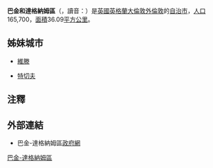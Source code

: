 {{noteTA
|G1=Unit
|G2=UK Places
}}
{{Infobox London Borough
| name = 巴金和達格納姆區
| en_name = London Borough of Barking and Dagenham
| short_name = Barking and Dagenham
| imagename = Image:LondonBarkingDagenham.svg
| status = [[倫敦自治市|倫敦自治市]]
| area_rank = 327
| area_km2 = 36.09
| ons_code = 00AB
| adminhq = Rainham Road North, Becontree Heath
| ethnicity = 
| url = {{url|http://www.barking-dagenham.gov.uk/}}
| leadership = Leader & Cabinet
| mayor = 
| mps = Jon Cruddas<br />Margaret Hodge
| gla_constituency = City and East London
| gla_member = John Biggs
}}
'''巴金和達格納姆區'''（{{lang-en|London Borough of Barking and Dagenham}}，讀音：{{audio|En-uk-LBBarkingAndDagenham.ogg|/ˈ{{ipa|lʌndən bʌɹə ɒv ˈbɑːkɪŋ ən ˈdægnəm}}/}}）是[[英國|英國]][[英格蘭|英格蘭]][[大倫敦|大倫敦]][[外倫敦|外倫敦]]的[[倫敦自治市|自治市]]，[[人口|人口]] 165,700，[[面積|面積]]36.09[[平方公里|平方公里]]。

== 姊妹城市 ==
* {{DEU}}[[維滕|維滕]]
* {{POL}}[[特切夫|特切夫]]

== 注釋 ==
{{reflist}}

== 外部連結 ==
* {{en}} 巴金-達格納姆區[https://web.archive.org/web/20051025163946/http://www.barking-dagenham.gov.uk/ 政府網]

{{英國地理小作品}}
{{London borough}}
{{coord|51|33|N|0|07|E|region:GB_type:adm1st|display=title}}

{{DEFAULTSORT:Barking-dagenham}}
[[Category:巴金-達格納姆區|]]
